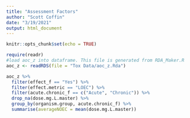 ```yaml
---
title: "Assessment Factors"
author: "Scott Coffin"
date: "3/19/2021"
output: html_document
---
```


```r
knitr::opts_chunk$set(echo = TRUE)
```

```r
require(readr)
#load aoc_z into dataframe. This file is generated from RDA_Maker.R
aoc_z <- readRDS(file = "Tox Data/aoc_z.Rda")
```

```r
aoc_z %>% 
  filter(effect_f == "Yes") %>% 
  filter(effect.metric == "LOEC") %>% 
  filter(acute.chronic_f == c("Acute", "Chronic")) %>% 
  drop_na(dose.mg.L.master) %>% 
  group_by(organism.group, acute.chronic_f) %>%  
  summarise(averageNOEC = mean(dose.mg.L.master))
```

